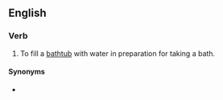 ==English==

===Verb===
{{en-verb|draw<,,drew,drawn> a bath}}

# To fill a [[bathtub]] with water in preparation for taking a bath.
#: {{ux|en|Never leave a child unattended when you are '''drawing''' them '''a bath'''.}}

====Synonyms====
* {{l|en|run a bath}}